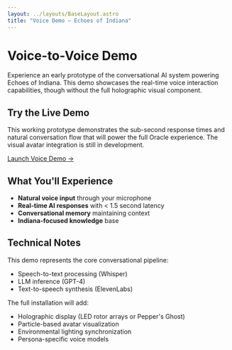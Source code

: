 ```yaml
---
layout: ../layouts/BaseLayout.astro
title: "Voice Demo — Echoes of Indiana"
---
```



<NavBar />

<div class="max-w-4xl mx-auto px-4 py-16">

# Voice-to-Voice Demo

Experience an early prototype of the conversational AI system powering Echoes of Indiana. This demo showcases the real-time voice interaction capabilities, though without the full holographic visual component.

<div class="my-12">
  <div class="bg-brand-navy/30 rounded-lg border border-brand-teal/20 p-8">
    <h2 class="text-2xl font-bold text-brand-teal mb-4">Try the Live Demo</h2>
    <p class="text-gray-300 mb-6">
      This working prototype demonstrates the sub-second response times and natural conversation flow 
      that will power the full Oracle experience. The visual avatar integration is still in development.
    </p>
    <a 
      href="https://echoestest-production.up.railway.app/" 
      target="_blank"
      rel="noopener noreferrer"
      class="inline-flex items-center px-6 py-3 bg-brand-teal hover:bg-brand-magenta text-brand-navy font-bold rounded-lg transition-all duration-300 transform hover:scale-105"
    >
      Launch Voice Demo →
    </a>
  </div>
</div>

## What You'll Experience

- **Natural voice input** through your microphone
- **Real-time AI responses** with < 1.5 second latency
- **Conversational memory** maintaining context
- **Indiana-focused knowledge** base

## Technical Notes

This demo represents the core conversational pipeline:
- Speech-to-text processing (Whisper)
- LLM inference (GPT-4)
- Text-to-speech synthesis (ElevenLabs)

The full installation will add:
- Holographic display (LED rotor arrays or Pepper's Ghost)
- Particle-based avatar visualization
- Environmental lighting synchronization
- Persona-specific voice models

</div>